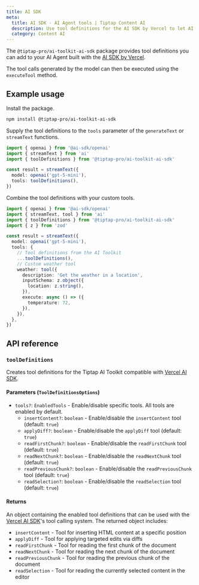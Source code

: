 ```yaml
---
title: AI SDK
meta:
  title: AI SDK - AI Agent tools | Tiptap Content AI
  description: Use tool definitions for the AI SDK by Vercel to let AI agents read and edit Tiptap documents.
  category: Content AI
---
```


The `@tiptap-pro/ai-toolkit-ai-sdk` package provides tool definitions you can add to your AI Agent built with the [AI SDK by Vercel](https://ai-sdk.dev/).

The tool calls generated by the model can then be executed using the `executeTool` method.

## Example usage

Install the package.

```bash
npm install @tiptap-pro/ai-toolkit-ai-sdk
```

Supply the tool definitions to the `tools` parameter of the `generateText` or `streamText` functions.

```ts
import { openai } from '@ai-sdk/openai'
import { streamText } from 'ai'
import { toolDefinitions } from '@tiptap-pro/ai-toolkit-ai-sdk'

const result = streamText({
  model: openai('gpt-5-mini'),
  tools: toolDefinitions(),
})
```

Combine the tool definitions with your custom tools.

```ts
import { openai } from '@ai-sdk/openai'
import { streamText, tool } from 'ai'
import { toolDefinitions } from '@tiptap-pro/ai-toolkit-ai-sdk'
import { z } from 'zod'

const result = streamText({
  model: openai('gpt-5-mini'),
  tools: {
    // Tool definitions from the AI Toolkit
    ...toolDefinitions(),
    // Custom weather tool
    weather: tool({
      description: 'Get the weather in a location',
      inputSchema: z.object({
        location: z.string(),
      }),
      execute: async () => ({
        temperature: 72,
      }),
    }),
  },
})
```

## API reference

### `toolDefinitions`

Creates tool definitions for the Tiptap AI Toolkit compatible with [Vercel AI SDK](https://ai-sdk.dev/).

#### Parameters (`ToolDefinitionsOptions`)

- `tools?`: `EnabledTools` - Enable/disable specific tools. All tools are enabled by default.
  - `insertContent?`: `boolean` - Enable/disable the `insertContent` tool (default: `true`)
  - `applyDiff?`: `boolean` - Enable/disable the `applyDiff` tool (default: `true`)
  - `readFirstChunk?`: `boolean` - Enable/disable the `readFirstChunk` tool (default: `true`)
  - `readNextChunk?`: `boolean` - Enable/disable the `readNextChunk` tool (default: `true`)
  - `readPreviousChunk?`: `boolean` - Enable/disable the `readPreviousChunk` tool (default: `true`)
  - `readSelection?`: `boolean` - Enable/disable the `readSelection` tool (default: `true`)

#### Returns

An object containing the enabled tool definitions that can be used with the [Vercel AI SDK](https://ai-sdk.dev/)'s tool calling system. The returned object includes:

- `insertContent` - Tool for inserting HTML content at a specific position
- `applyDiff` - Tool for applying targeted edits via diffs
- `readFirstChunk` - Tool for reading the first chunk of the document
- `readNextChunk` - Tool for reading the next chunk of the document
- `readPreviousChunk` - Tool for reading the previous chunk of the document
- `readSelection` - Tool for reading the currently selected content in the editor
